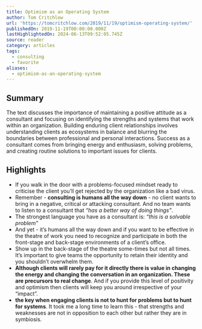 ```yaml
---
title: Optimism as an Operating System
author: Tom Critchlow
url: 'https://tomcritchlow.com/2019/11/19/optimism-operating-system/'
publishedOn: 2019-11-19T00:00:00.000Z
lastHighlightedOn: 2024-06-13T09:52:05.745Z
source: reader
category: articles
tags:
  - consulting
  - favorite
aliases:
  - optimism-as-an-operating-system
---
```

## Summary

The text discusses the importance of maintaining a positive attitude as a consultant and focusing on identifying the strengths and systems that work within an organization. Building enduring client relationships involves understanding clients as ecosystems in balance and blurring the boundaries between professional and personal interactions. Success as a consultant comes from bringing energy and enthusiasm, solving problems, and creating routine solutions to important issues for clients.

## Highlights
- If you walk in the door with a problems-focused mindset ready to criticise the client you’ll get rejected by the organization like a bad virus.
- Remember - **consulting is humans all the way down** - no client wants to bring in a negative, critical or attacking consultant. And no team wants to listen to a consultant that *“has a better way of doing things”*.
- The strongest language you have as a consultant is:
  *“this is a solvable problem”*
- And yet - it’s humans all the way down and if you want to be effective in the theatre of work you need to recognize and participate in both the front-stage and back-stage environments of a client’s office.
- Show up in the back-stage of the theatre some-times but not all times. It’s important to give teams the opportunity to retain their identity and you shouldn’t overwhelm them.
- **Although clients will rarely pay for it directly there is value in changing the energy and changing the conversation in an organization. These are precursors to real change**. And if you provide this level of positivity and optimism then clients will keep you around irrespective of your “impact”.
- **the key when engaging clients is not to hunt for problems but to hunt for systems**.
  It took me a long time to learn this - that strengths and weaknesses are not in opposition to each other but rather they are in symbiosis.
